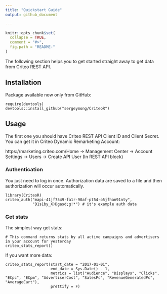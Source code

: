 ```yaml
---
title: "Quickstart Guide"
output: github_document

---
```


```r
knitr::opts_chunk$set(
  collapse = TRUE,
  comment = "#>",
  fig.path = "README-"
)
```

The following section helps you to get started straight away to get data from Criteo REST API.

## Installation
Package available now only from GitHub:
```
require(devtools)
devtools::install_github("sergeymong/CriteoR")
```

## Usage
The first one you should have Criteo REST API Client ID and Client Secret. You can get it in Criteo Dynamic Remarketing Account:

https://marketing.criteo.com/Home -> Management Center -> Account Settings -> Users -> Create API User (In REST API block)

### Authentication
You just need to log in once. Authorization data are saved to a file and then authorization will occur automatically.
```
library(CriteoR)
criteo_auth("mapi-41jf7549-fa1r-90af-pt54-o5jfhan91nty",
            "D1s1by_X)Dgasd;g!*") # it's example auth data
```

### Get stats
The simplest way get stats:
```
# This command returns stats by all active campaigns and advertisers in your account for yesterday
criteo_stats_report()
```

If you want more data:
```
criteo_stats_report(start_date = "2017-01-01", 
                    end_date = Sys.Date() - 1,
                    metrics = list("Audience", "Displays", "Clicks", "ECpc", "ECpm", "AdvertiserCost", "SalesPc", "RevenueGeneratedPc", "AverageCart"),
                    prettify = F)
```

